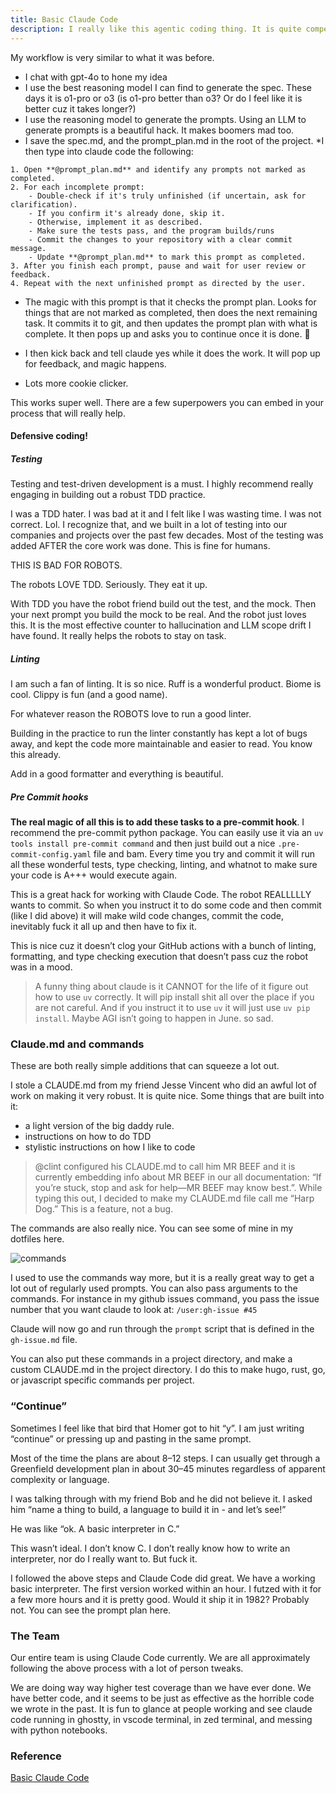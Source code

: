 ```yaml
---
title: Basic Claude Code
description: I really like this agentic coding thing. It is quite compelling in so many ways.
---
```


My workflow is very similar to what it was before.

* I chat with gpt-4o to hone my idea
* I use the best reasoning model I can find to generate the spec. These days it is o1-pro or o3 (is o1-pro better than o3? Or do I feel like it is better cuz it takes longer?)
* I use the reasoning model to generate the prompts. Using an LLM to generate prompts is a beautiful hack. It makes boomers mad too.
* I save the spec.md, and the prompt_plan.md in the root of the project.
*I then type into claude code the following:

```
1. Open **@prompt_plan.md** and identify any prompts not marked as completed.
2. For each incomplete prompt:
    - Double-check if it's truly unfinished (if uncertain, ask for clarification).
    - If you confirm it's already done, skip it.
    - Otherwise, implement it as described.
    - Make sure the tests pass, and the program builds/runs
    - Commit the changes to your repository with a clear commit message.
    - Update **@prompt_plan.md** to mark this prompt as completed.
3. After you finish each prompt, pause and wait for user review or feedback.
4. Repeat with the next unfinished prompt as directed by the user.
```

* The magic with this prompt is that it checks the prompt plan. Looks for things that are not marked as completed, then does the next remaining task. It commits it to git, and then updates the prompt plan with what is complete. It then pops up and asks you to continue once it is done. 🤌

* I then kick back and tell claude yes while it does the work. It will pop up for feedback, and magic happens.

* Lots more cookie clicker.

This works super well. There are a few superpowers you can embed in your process that will really help.

#### Defensive coding!

##### Testing

Testing and test-driven development is a must. I highly recommend really engaging in building out a robust TDD practice.

I was a TDD hater. I was bad at it and I felt like I was wasting time. I was not correct. Lol. I recognize that, and we built in a lot of testing into our companies and projects over the past few decades. Most of the testing was added AFTER the core work was done. This is fine for humans.

THIS IS BAD FOR ROBOTS.

The robots LOVE TDD. Seriously. They eat it up.

With TDD you have the robot friend build out the test, and the mock. Then your next prompt you build the mock to be real. And the robot just loves this. It is the most effective counter to hallucination and LLM scope drift I have found. It really helps the robots to stay on task.

##### Linting

I am such a fan of linting. It is so nice. Ruff is a wonderful product. Biome is cool. Clippy is fun (and a good name).

For whatever reason the ROBOTS love to run a good linter.

Building in the practice to run the linter constantly has kept a lot of bugs away, and kept the code more maintainable and easier to read. You know this already.

Add in a good formatter and everything is beautiful.

##### Pre Commit hooks

**The real magic of all this is to add these tasks to a pre-commit hook**. I recommend the pre-commit python package. You can easily use it via an `uv tools install pre-commit command` and then just build out a nice `.pre-commit-config.yaml` file and bam. Every time you try and commit it will run all these wonderful tests, type checking, linting, and whatnot to make sure your code is A+++ would execute again.

This is a great hack for working with Claude Code. The robot REALLLLLY wants to commit. So when you instruct it to do some code and then commit (like I did above) it will make wild code changes, commit the code, inevitably fuck it all up and then have to fix it.

This is nice cuz it doesn’t clog your GitHub actions with a bunch of linting, formatting, and type checking execution that doesn’t pass cuz the robot was in a mood.

> A funny thing about claude is it CANNOT for the life of it figure out how to use `uv` correctly. It will pip install shit all over the place if you are not careful. And if you instruct it to use `uv` it will just use `uv pip install`. Maybe AGI isn’t going to happen in June. so sad.

### Claude.md and commands
These are both really simple additions that can squeeze a lot out.

I stole a CLAUDE.md from my friend Jesse Vincent who did an awful lot of work on making it very robust. It is quite nice. Some things that are built into it:

* a light version of the big daddy rule.
* instructions on how to do TDD
* stylistic instructions on how I like to code

> @clint configured his CLAUDE.md to call him MR BEEF and it is currently embedding info about MR BEEF in our all documentation: “If you’re stuck, stop and ask for help—MR BEEF may know best.”. While typing this out, I decided to make my CLAUDE.md file call me “Harp Dog.” This is a feature, not a bug.


The commands are also really nice. You can see some of mine in my dotfiles here.

![commands](./commands_hu_1e455eb8ce61f4a0.webp)

I used to use the commands way more, but it is a really great way to get a lot out of regularly used prompts. You can also pass arguments to the commands. For instance in my github issues command, you pass the issue number that you want claude to look at: `/user:gh-issue #45`

Claude will now go and run through the `prompt` script that is defined in the `gh-issue.md` file.

You can also put these commands in a project directory, and make a custom CLAUDE.md in the project directory. I do this to make hugo, rust, go, or javascript specific commands per project.

### “Continue”
Sometimes I feel like that bird that Homer got to hit “y”. I am just writing “continue” or pressing up and pasting in the same prompt.

Most of the time the plans are about 8–12 steps. I can usually get through a Greenfield development plan in about 30–45 minutes regardless of apparent complexity or language.

I was talking through with my friend Bob and he did not believe it. I asked him “name a thing to build, a language to build it in - and let’s see!”

He was like “ok. A basic interpreter in C.”

This wasn’t ideal. I don’t know C. I don’t really know how to write an interpreter, nor do I really want to. But fuck it.

I followed the above steps and Claude Code did great. We have a working basic interpreter. The first version worked within an hour. I futzed with it for a few more hours and it is pretty good. Would it ship it in 1982? Probably not. You can see the prompt plan here.

### The Team
Our entire team is using Claude Code currently. We are all approximately following the above process with a lot of person tweaks.

We are doing way way higher test coverage than we have ever done. We have better code, and it seems to be just as effective as the horrible code we wrote in the past. It is fun to glance at people working and see claude code running in ghostty, in vscode terminal, in zed terminal, and messing with python notebooks.


### Reference
[Basic Claude Code](https://harper.blog/2025/05/08/basic-claude-code/)







